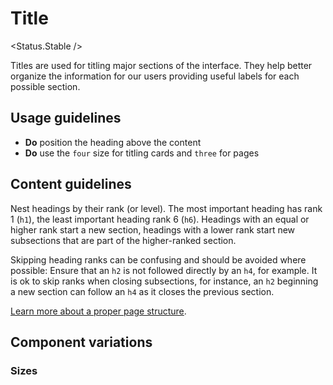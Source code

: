
# Title

<Status.Stable />

Titles are used for titling major sections of the interface. They help better organize the information for our users providing useful labels for each possible section.

<Story id="typography-Title--base" />
<Props />

## Usage guidelines

- **Do** position the heading above the content
- **Do** use the `four` size for titling cards and `three` for pages

## Content guidelines

Nest headings by their rank (or level). The most important heading has rank 1 (`h1`), the least important heading rank 6 (`h6`). Headings with an equal or higher rank start a new section, headings with a lower rank start new subsections that are part of the higher-ranked section.

Skipping heading ranks can be confusing and should be avoided where possible: Ensure that an `h2` is not followed directly by an `h4`, for example. It is ok to skip ranks when closing subsections, for instance, an `h2` beginning a new section can follow an `h4` as it closes the previous section.

[Learn more about a proper page structure](https://www.w3.org/WAI/tutorials/page-structure/headings/).

## Component variations

### Sizes

<Story id="typography-Title--sizes" />
